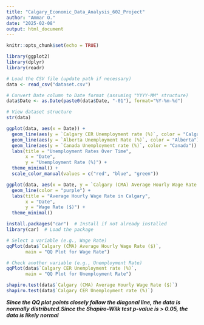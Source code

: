 ---
title: "Calgary_Economic_Data_Analysis_602_Project"
author: "Ammar O."
date: "2025-02-08"
output: html_document
---

```{r setup, include=FALSE}
knitr::opts_chunk$set(echo = TRUE)
```

```{r}
library(ggplot2)
library(dplyr)
library(readr)


```

```{r}
# Load the CSV file (update path if necessary)
data <- read_csv("dataset.csv")

# Convert Date column to Date format (assuming "YYYY-MM" structure)
data$Date <- as.Date(paste0(data$Date, "-01"), format="%Y-%m-%d")

# View dataset structure
str(data)

```

```{r}
ggplot(data, aes(x = Date)) +
  geom_line(aes(y = `Calgary CER Unemployment rate (%)`, color = "Calgary CER")) +
  geom_line(aes(y = `Alberta Unemployment Rate (%)`, color = "Alberta")) +
  geom_line(aes(y = `Canada Unemployment rate (%)`, color = "Canada")) +
  labs(title = "Unemployment Rates Over Time",
       x = "Date",
       y = "Unemployment Rate (%)") +
  theme_minimal() +
  scale_color_manual(values = c("red", "blue", "green"))

```

```{r}
ggplot(data, aes(x = Date, y = `Calgary (CMA) Average Hourly Wage Rate ($)`)) +
  geom_line(color = "purple") +
  labs(title = "Average Hourly Wage Rate in Calgary",
       x = "Date",
       y = "Wage Rate ($)") +
  theme_minimal()

```

```{r}
install.packages("car")  # Install if not already installed
library(car)  # Load the package

# Select a variable (e.g., Wage Rate)
qqPlot(data$`Calgary (CMA) Average Hourly Wage Rate ($)`, 
       main = "QQ Plot for Wage Rate")

# Check another variable (e.g., Unemployment Rate)
qqPlot(data$`Calgary CER Unemployment rate (%)`, 
       main = "QQ Plot for Unemployment Rate")

```

```{r}
shapiro.test(data$`Calgary (CMA) Average Hourly Wage Rate ($)`)
shapiro.test(data$`Calgary CER Unemployment rate (%)`)

```
***Since the QQ plot points closely follow the diagonal line, the data is normally distributed.Since the Shapiro-Wilk test p-value is > 0.05, the data is likely normal***


